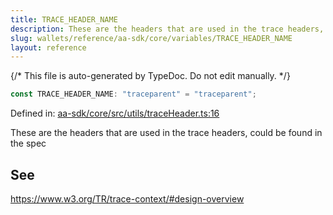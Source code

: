 ```yaml
---
title: TRACE_HEADER_NAME
description: These are the headers that are used in the trace headers, could be found in the spec
slug: wallets/reference/aa-sdk/core/variables/TRACE_HEADER_NAME
layout: reference
---
```


{/* This file is auto-generated by TypeDoc. Do not edit manually. */}

```ts
const TRACE_HEADER_NAME: "traceparent" = "traceparent";
```

Defined in: [aa-sdk/core/src/utils/traceHeader.ts:16](https://github.com/alchemyplatform/aa-sdk/blob/17aad1f572375d42a06c7e3238078a88a435d459/aa-sdk/core/src/utils/traceHeader.ts#L16)

These are the headers that are used in the trace headers, could be found in the spec

## See

https://www.w3.org/TR/trace-context/#design-overview
